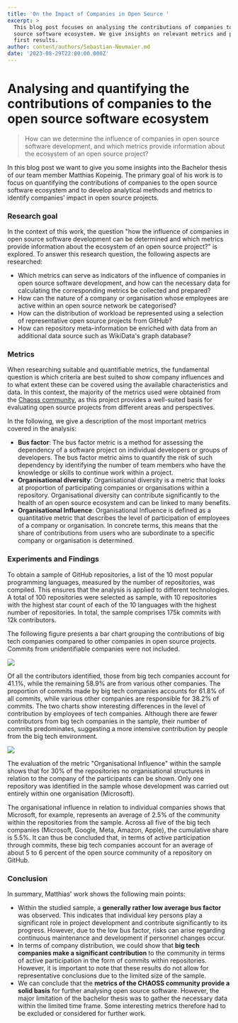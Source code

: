 ```yaml
---
title: 'On the Impact of Companies in Open Source '
excerpt: >
  This blog post focuses on analysing the contributions of companies to the open
  source software ecosystem. We give insights on relevant metrics and present
  first results.
author: content/authors/Sebastian-Neumaier.md
date: '2023-08-29T22:00:00.000Z'
---
```




# Analysing and quantifying the contributions of companies to the open source software ecosystem

> How can we determine the influence of companies in open source software development, and which metrics provide information about the ecosystem of an open source project?

In this blog post we want to give you some insights into the Bachelor thesis of our team member Matthias Kopeinig. The primary goal of his work is to focus on quantifying the contributions of companies to the open source software ecosystem and to develop analytical methods and metrics to identify companies’ impact in open source projects.

### Research goal

In the context of this work, the question "how the influence of companies in open source software development can be determined and which metrics provide information about the ecosystem of an open source project?" is explored. To answer this research question, the following aspects are researched:

* Which metrics can serve as indicators of the influence of companies in open source software development, and how can the necessary data for calculating the corresponding metrics be collected and prepared?
* How can the nature of a company or organisation whose employees are active within an open source network be categorised?
* How can the distribution of workload be represented using a selection of representative open source projects from GitHub?
* How can repository meta-information be enriched with data from an additional data source such as WikiData's graph database?

### Metrics

When researching suitable and quantifiable metrics, the fundamental question is which criteria are best suited to show company influences and to what extent these can be covered using the available characteristics and data. In this context, the majority of the metrics used were obtained from the [Chaoss community](https://chaoss.community/), as this project provides a well-suited basis for evaluating open source projects from different areas and perspectives.

In the following, we give a description of the most important metrics covered in the analysis:

* **Bus factor**: The bus factor metric is a method for assessing the dependency of a software project on individual developers or groups of developers. The bus factor metric aims to quantify the risk of such dependency by identifying the number of team members who have the knowledge or skills to continue work within a project.
* **Organisational diversity**: Organisational diversity is a metric that looks at proportion of participating companies or organisations within a repository. Organisational diversity can contribute significantly to the health of an open source ecosystem and can be linked to many benefits.
* **Organisational Influence**: Organisational Influence is defined as a quantitative metric that describes the level of participation of employees of a company or organisation. In concrete terms, this means that the share of contributions from users who are subordinate to a specific company or organisation is determined.

### Experiments and Findings

To obtain a sample of GitHub repositories, a list of the 10 most popular programming languages, measured by the number of repositories, was compiled. This ensures that the analysis is applied to different technologies. A total of 100 repositories were selected as sample, with 10 repositories with the highest star count of each of the 10 languages with the highest number of repositories. In total, the sample comprises 175k commits with 12k contributors.

The following figure presents a bar chart grouping the contributions of big tech companies compared to other companies in open source projects. Commits from unidentifiable companies were not included.

![](/uploads/big_tech_contributors_commits.PNG)

Of all the contributors identified, those from big tech companies account for 41.1%, while the remaining 58.9% are from various other companies. The proportion of commits made by big tech companies accounts for 61.8% of all commits, while various other companies are responsible for 38.2% of commits. The two charts show interesting differences in the level of contribution by employees of tech companies. Although there are fewer contributors from big tech companies in the sample, their number of commits predominates, suggesting a more intensive contribution by people from the big tech environment.

![](/uploads/organisational_influence.PNG)

The evaluation of the metric "Organisational Influence" within the sample shows that for 30% of the repositories no organisational structures in relation to the company of the participants can be shown. Only one repository was identified in the sample whose development was carried out entirely within one organisation (Microsoft).

The organisational influence in relation to individual companies shows that Microsoft, for example, represents an average of 2.5% of the community within the repositories from the sample. Across all five of the big tech companies (Microsoft, Google, Meta, Amazon, Apple), the cumulative share is 5.5%. It can thus be concluded that, in terms of active participation through commits, these big tech companies account for an average of about 5 to 6 percent of the open source community of a repository on GitHub.

### Conclusion

In summary, Matthias' work shows the following main points:

* Within the studied sample, a **generally rather low average bus factor** was observed. This indicates that individual key persons play a significant role in project development and contribute significantly to its progress. However, due to the low bus factor, risks can arise regarding continuous maintenance and development if personnel changes occur.
* In terms of company distribution, we could show that **big tech companies make a significant contribution** to the community in terms of active participation in the form of commits within repositories. However, it is important to note that these results do not allow for representative conclusions due to the limited size of the sample.
* We can conclude that the **metrics of the CHAOSS community provide a solid basis** for further analysing open source software. However, the major limitation of the bachelor thesis was to gather the necessary data within the limited time frame. Some interesting metrics therefore had to be excluded or considered for further work.
